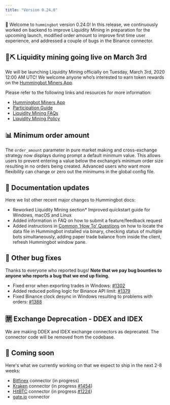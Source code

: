 ```yaml
---
title: "Version 0.24.0"
---
```


🚀 Welcome to `hummingbot` version 0.24.0! In this release, we continuously worked on backend to improve Liquidity Mining in preparation for the upcoming launch, modified order amount to improve first time user experience, and addressed a couple of bugs in the Binance connector.

## 🌊⛏ Liquidity mining going live on March 3rd

We will be launching Liquidity Mining officially on Tuesday, March 3rd, 2020 12:00 AM UTC! We welcome anyone who’s interested to earn token rewards on the [Hummingbot Miners App](https://miners.hummingbot.io).

Please refer to the following links and resources for more information:

- [Hummingbot Miners App](https://miners.hummingbot.io)
- [Participation Guide](https://docs.hummingbot.io/liquidity-mining/)
- [Liquidity Mining FAQs](https://docs.hummingbot.io/faq/liquidity-mining/)
- [Liquidity Mining Policy](https://hummingbot.io/liquidity-mining-policy/)

## 📊 Minimum order amount

The `order_amount` parameter in pure market making and cross-exchange strategy now displays during prompt a default minimum value. This allows users to prevent entering a value below the exchange’s minimum order size resulting in no orders being created. Advanced users who want more flexibility can change or zero out the minimums in the global config file.

## 📓 Documentation updates

Here we list other recent major changes to Hummingbot docs:

- Reworked Liquidity Mining section\* Improved quickstart guide for Windows, macOS and Linux
- Added information in FAQ on how to submit a feature/feedback request
- Added instructions in [Common ‘How To’ Questions](https://docs.hummingbot.io/faq/troubleshooting/) on how to locate the data file in Hummingbot installed via binary, checking status of multiple bots simultaneously, adding paper trade balance from inside the client, refresh Hummingbot window pane.

## 🐞 Other bug fixes

Thanks to everyone who reported bugs! **Note that we pay bug bounties to anyone who reports a bug that we end up fixing.**

- Fixed error when exporting trades in Windows: [#1302](https://github.com/CoinAlpha/hummingbot/issues/1302)
- Added reduced polling logic for Binance API limit: [#1379](https://github.com/CoinAlpha/hummingbot/issues/1379)
- Fixed Binance clock desync in Windows resulting to problems with orders: [#1388](https://github.com/CoinAlpha/hummingbot/issues/1388)

## 🈲 Exchange Deprecation - DDEX and IDEX

We are making DDEX and IDEX exchange connectors as deprecated. The connector code will be removed from the codebase.

## 🚀 Coming soon

Here's what we currently working on that we expect to ship in the next 2-8 weeks:

- [Bitfinex](https://www.bitfinex.com/) connector (in progress)
- [Kraken](https://www.kraken.com/) connector (in progress [#1454](https://github.com/CoinAlpha/hummingbot/pull/1454))
- [HitBTC](https://hitbtc.com/) connector (in progress [#1224](https://github.com/CoinAlpha/hummingbot/pull/1224))
- [gate.io](https://gate.io) connector
